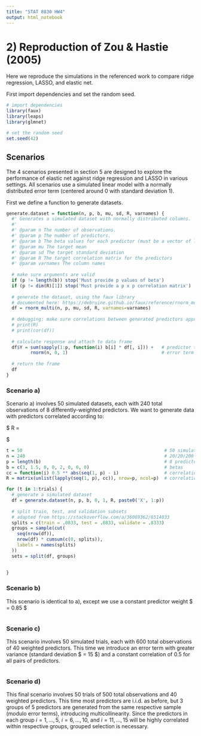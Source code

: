 ```yaml
---
title: "STAT 8830 HW4"
output: html_notebook
---
```


# 2) Reproduction of Zou & Hastie (2005) 

Here we reproduce the simulations in the referenced work to compare ridge regression, LASSO, and elastic net.

First import dependencies and set the random seed.
```r
# import dependencies
library(faux)
library(leaps)
library(glmnet)

# set the random seed
set.seed(42)
```

## Scenarios

The 4 scenarios presented in section 5 are designed to explore the performance of elastic net against ridge regression and LASSO in various settings. All scenarios use a simulated linear model with a normally distributed error term (centered around 0 with standard deviation 1).

First we define a function to generate datasets.

```r
generate.dataset = function(n, p, b, mu, sd, R, varnames) {
  #' Generates a simulated dataset with normally distributed columns.
  #'
  #' @param n The number of observations.
  #' @param p The number of predictors.
  #' @param b The beta values for each predictor (must be a vector of length p)
  #' @param mu The target mean
  #' @param sd The target standard deviation
  #' @param R The target correlation matrix for the predictors
  #' @param varnames The column names
  
  # make sure arguments are valid
  if (p != length(b)) stop('Must provide p values of beta')
  if (p != dim(R)[1]) stop('Must provide a p x p correlation matrix')
  
  # generate the dataset, using the faux library
  # documented here: https://debruine.github.io/faux/reference/rnorm_multi.html
  df = rnorm_multi(n, p, mu, sd, R, varnames=varnames)
  
  # debugging: make sure correlations between generated predictors approximate targets
  # print(R)
  # print(cor(df))
 
  # calculate response and attach to data frame
  df$Y = sum(sapply(1:p, function(i) b[i] * df[, i])) +   # predictor terms
         rnorm(n, 0, 1)                                   # error term 
  
  # return the frame
  df
}

```


### Scenario a)

Scenario a) involves 50 simulated datasets, each with 240 total observations of 8 differently-weighted predictors. We want to generate data with predictors correlated according to:

$ R = \begin{bmatrix} 1 & 0.5 & 0.25 & 0.125 & 0.0625 & 0.03125 & 0.015625 & 0.0078125 \\ 0.5 & 1 & 0.5 & 0.25 & 0.125 & 0.0625 & 0.03125 & 0.015625 \\ 0.25 & 0.5 & 1 & 0.5 & 0.25 & 0.125 & 0.0625 & 0.03125 \\ 0.125 & 0.25 & 0.5 & 1 & 0.5 & 0.25 & 0.125 & 0.0625 \\ 0.0625 & 0.125 & 0.25 & 0.5 & 1 & 0.5 & 0.25 & 0.125 \\ 0.03125 & 0.0625 & 0.125 & 0.25 & 0.5 & 1 & 0.5 & 0.25 \\ 0.015625 & 0.03125 & 0.0625 & 0.125 & 0.25 & 0.5 & 1 & 0.5 \\ 0.0078125 & 0.015625 & 0.03125 & 0.0625 & 0.125 & 0.25 & 0.5 & 1 \end{bmatrix} $

```r
t = 50                                                     # 50 simulated trials
n = 240                                                    # 20/20/200
p = length(b)                                              # 8 predictors
b = c(3, 1.5, 0, 0, 2, 0, 0, 0)                            # betas
cc = function(i) 0.5 ** abs(seq(1, p) - i)                 # correlations for j's given i
R = matrix(unlist(lapply(seq(1, p), cc)), nrow=p, ncol=p)  # correlation matrix

for (t in 1:trials) {
  # generate a simulated dataset
  df = generate.dataset(n, p, b, 0, 1, R, paste0('X', 1:p))
  
  # split train, test, and validation subsets
  # adapted from https://stackoverflow.com/a/36069362/6514033
  splits = c(train = .0833, test = .0833, validate = .8333)
  groups = sample(cut(
    seq(nrow(df)), 
    nrow(df) * cumsum(c(0, splits)),
    labels = names(splits)
  ))
  sets = split(df, groups)
  
  
}
```

### Scenario b)

This scenario is identical to a), except we use a constant predictor weight $ \beta = 0.85 $

```r

```

### Scenario c)

This scenario involves 50 simulated trials, each with 600 total observations of 40 weighted predictors. This time we introduce an error term with greater variance (standard deviation $ \sigma = 15 $) and a constant correlation of $0.5$ for all pairs of predictors.

```r

```

### Scenario d)

This final scenario involves 50 trials of 500 total observations and 40 weighted predictors. This time most predictors are i.i.d. as before, but 3 groups of 5 predictors are generated from the same respective sample (modulo error terms), introducing multicollinearity. Since the predictors in each group $i = 1, \ldots , 5$, $i = 6, \ldots , 10$, and $i = 11, \ldots , 15$ will be highly correlated within respective groups, grouped selection is necessary.

```r

```




